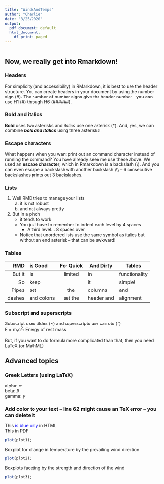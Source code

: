 ```yaml
---
title: "WindsAndTemps"
author: "Charlie"
date: "3/25/2020"
output:
  pdf_document: default
  html_document:
    df_print: paged
---
```


```r
```

<!--```{r echo=FALSE,warning=FALSE, message=FALSE, results="hide", fig.show='hide',code = readLines("https://raw.githubusercontent.com/QFCatMSU/RMarkdown-Workshop-Material/master/scripts/01-WindsAndTemps.R"),  }
```-->

## Now, we really get into Rmarkdown! 

### Headers
For simplicity (and accessibility) in RMarkdown, it is best to use the header structure.  You can create headers in your document by using the number sign (\#).  The number of number signs give the header number -- you can use H1 (\#) through H6 (\######).  

### Bold and italics

**Bold** uses two asterisks and *italics* use one asterisk (\*).   And, yes, we can combine ***bold and italics*** using three asterisks!

### Escape characters
What happens when you want print out an command character instead of running the command?  You have already seen me use these above. We used an **escape character**, which in Rmarkdown is a backslash (\\).  And you can even escape a backslash with another backslash \\\\\\ -- 6 consecutive backslashes prints out 3 backslashes.

### Lists
1) Well RMD tries to manage your lists
    a) it is not robust
    b) and not always pretty
2) But in a pinch
    * it tends to work
    * You just have to remember to indent each level by 4 spaces
         * A third level... 8 spaces over
    * Notice that unordered lists use the same symbol as italics but without an end asterisk -- that can be awkward!

### Tables
| RMD   | is Good | For Quick | And Dirty  | Tables |
|------:|:--------|:---------:|------------|--------|
|But it | is      | limited   |in        |functionality|
| So    |   keep  |           | it         | simple! |
|Pipes | set | the | columns | and|
|dashes | and colons | set the | header and | alignment |

### Subscript and superscripts
Subscript uses tildes (\~) and superscripts use carrots (\^)  
E = m~r~c^2^: Energy of rest mass  

But, if you want to do formula more complicated than that, then you need LaTeX (or MathML)

## Advanced topics

### Greek Letters (using LaTeX)
alpha: $\alpha$  
beta: $\beta$  
gamma: $\gamma$  

### Add color to your text -- line 62 might cause an TeX error -- you can delete it
This <span style="color:blue;"> is blue only </span> in HTML  
This \textcolor{red}{is red only} in PDF

```r
plot(plot1);
```

Boxplot for change in temperature by the prevailing wind direction

```r
plot(plot2);
```

Boxplots faceting by the strength and direction of the wind

```r
plot(plot3);
```

